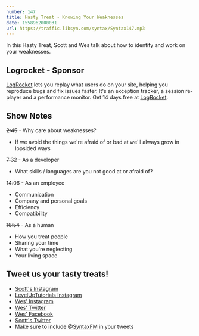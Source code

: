 ```yaml
---
number: 147
title: Hasty Treat - Knowing Your Weaknesses
date: 1558962000031
url: https://traffic.libsyn.com/syntax/Syntax147.mp3
---
```


In this Hasty Treat, Scott and Wes talk about how to identify and work on your weaknesses.

## Logrocket - Sponsor

[LogRocket](https://logrocket.com/syntax) lets you replay what users do on your site, helping you reproduce bugs and fix issues faster. It's an exception tracker, a session re-player and a performance monitor. Get 14 days free at [LogRocket](https://logrocket.com/syntax).

## Show Notes

~~2:45~~ - Why care about weaknesses?

* If we avoid the things we're afraid of or bad at we'll always grow in lopsided ways

~~7:32~~ - As a developer

* What skills / languages are you not good at or afraid of?

~~14:06~~ - As an employee

* Communication
* Company and personal goals
* Efficiency
* Compatibility

~~16:54~~ - As a human

* How you treat people
* Sharing your time
* What you're neglecting
* Your living space

## Tweet us your tasty treats!
* [Scott's Instagram](https://www.instagram.com/stolinski/)
* [LevelUpTutorials Instagram](https://www.instagram.com/LevelUpTutorials/)
* [Wes' Instagram](https://www.instagram.com/wesbos/)
* [Wes' Twitter](https://twitter.com/wesbos)
* [Wes' Facebook](https://www.facebook.com/wesbos.developer)
* [Scott's Twitter](https://twitter.com/stolinski)
* Make sure to include [@SyntaxFM](https://twitter.com/SyntaxFM) in your tweets